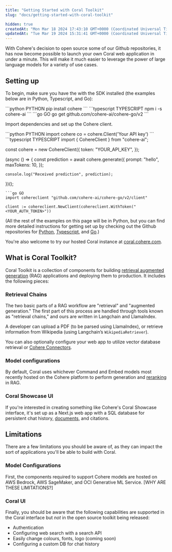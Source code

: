 ```yaml
---
title: "Getting Started with Coral Toolkit"
slug: "docs/getting-started-with-coral-toolkit"

hidden: true
createdAt: "Mon Mar 18 2024 17:43:10 GMT+0000 (Coordinated Universal Time)"
updatedAt: "Tue Mar 19 2024 15:31:41 GMT+0000 (Coordinated Universal Time)"
---
```

With Cohere's decision to open source some of our Github repositories, it has now become possible to launch your own Coral web application in under a minute. This will make it much easier to leverage the power of large language models for a variety of use cases. 

## Setting up

To begin, make sure you have the  with the SDK installed (the examples below are in Python, Typescript, and Go):

<CodeBlocks>
```python PYTHON
pip install cohere
```
```typescript TYPESCRIPT
npm i -s cohere-ai
```
```go GO
go get github.com/cohere-ai/cohere-go/v2
```
</CodeBlocks>

Import dependencies and set up the Cohere client.

<CodeBlocks>
```python PYTHON
import cohere
co = cohere.Client('Your API key')
```
```typescript TYPESCRIPT
import { CohereClient } from "cohere-ai";

const cohere = new CohereClient({
    token: "YOUR_API_KEY",
});

(async () => {
    const prediction = await cohere.generate({
        prompt: "hello",
        maxTokens: 10,
    });
    
    console.log("Received prediction", prediction);
})();
```
```go GO
import cohereclient "github.com/cohere-ai/cohere-go/v2/client"

client := cohereclient.NewClient(cohereclient.WithToken("<YOUR_AUTH_TOKEN>"))
```
</CodeBlocks>

(All the rest of the examples on this page will be in Python, but you can find more detailed instructions for getting set up by checking out the Github repositories for [Python](https://github.com/cohere-ai/cohere-python), [Typescript](https://github.com/cohere-ai/cohere-typescript), and [Go](https://github.com/cohere-ai/cohere-go).)

You're also welcome to try our hosted Coral instance at [coral.cohere.com](http://coral.cohere.com).

## What is Coral Toolkit?

Coral Toolkit is a collection of components for building [retrieval augmented generation](/docs/retrieval-augmented-generation-rag) (RAG) applications and deploying them to production. It includes the following pieces:

### Retrieval Chains

The two basic parts of a RAG workflow are "retrieval" and "augmented generation." The first part of this process are handled through tools known as "retrieval chains," and ours are written in Langchain and LlamaIndex.

A developer can upload a PDF (to be parsed using LlamaIndex), or retrieve information from Wikipedia (using Langchain’s `WikipediaRetriever`).

You can also optionally configure your web app to utilize vector database retrieval or [Cohere Connectors](/docs/connectors).

### Model configurations

By default, Coral uses whichever Command and Embed models most recently hosted on the Cohere platform to perform generation and [reranking](/docs/reranking) in RAG.

### Coral Showcase UI

If you're interested in creating something like Cohere's Coral Showcase interface, it's set up as a Next.js web app with a SQL database for persistent chat history, [documents](/docs/documents-and-citations), and citations.

## Limitations

There are a few limitations you should be aware of, as they can impact the sort of applications you'll be able to build with Coral.

### Model Configurations

First, the components required to support Cohere models are hosted on AWS Bedrock, AWS SageMaker, and OCI Generative ML Service. [WHY ARE THESE LIMITATIONS?]

### Coral UI

Finally, you should be aware that the following capabilities are supported in the Coral interface but _not_ in the open source toolkit being released:

- Authentication
- Configuring web search with a search API
- Easily change colours, fonts, logo (coming soon)
- Configuring a custom DB for chat history
